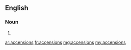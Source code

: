 ==English==

===Noun===
{{head|en|plural}}

# {{plural of|accension|lang=en}}

[[ar:accensions]]
[[fr:accensions]]
[[mg:accensions]]
[[my:accensions]]